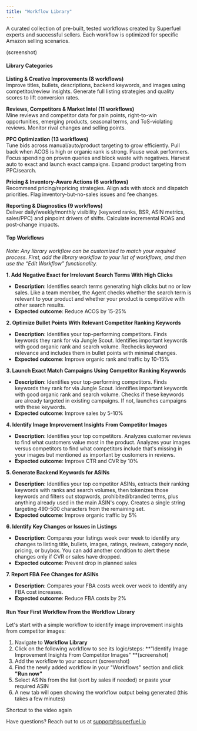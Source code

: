 ```yaml
---
title: "Workflow Library"
---
```


A curated collection of pre-built, tested workflows created by Superfuel experts and successful sellers. Each workflow is optimized for specific Amazon selling scenarios.

(screenshot)

#### **Library Categories**

**Listing & Creative Improvements (8 workflows)**\
 Improve titles, bullets, descriptions, backend keywords, and images using competitor/review insights. Generate full listing strategies and quality scores to lift conversion rates.

**Reviews, Competitors & Market Intel (11 workflows)**\
 Mine reviews and competitor data for pain points, right-to-win opportunities, emerging products, seasonal terms, and ToS-violating reviews. Monitor rival changes and selling points.

**PPC Optimization (13 workflows)**\
 Tune bids across manual/auto/product targeting to grow efficiently. Pull back when ACOS is high or organic rank is strong. Pause weak performers. Focus spending on proven queries and block waste with negatives. Harvest auto to exact and launch exact campaigns. Expand product targeting from PPC/search.

**Pricing & Inventory-Aware Actions (6 workflows)**\
 Recommend pricing/repricing strategies. Align ads with stock and dispatch priorities. Flag inventory-but-no-sales issues and fee changes.

**Reporting & Diagnostics (9 workflows)**\
 Deliver daily/weekly/monthly visibility (keyword ranks, BSR, ASIN metrics, sales/PPC) and pinpoint drivers of shifts. Calculate incremental ROAS and post-change impacts.

#### **Top Workflows**

_Note: Any library workflow can be customized to match your required process. First, add the library workflow to your list of workflows, and then use the “Edit Workflow” functionality._

**1. Add Negative Exact for Irrelevant Search Terms With High Clicks**

- **Description**: Identifies search terms generating high clicks but no or low sales. Like a team member, the Agent checks whether the search term is relevant to your product and whether your product is competitive with other search results.
- **Expected outcome**: Reduce ACOS by 15-25%

**2. Optimize Bullet Points With Relevant Competitor Ranking Keywords**

- **Description**: Identifies your top-performing competitors. Finds keywords they rank for via Jungle Scout. Identifies important keywords with good organic rank and search volume. Rechecks keyword relevance and includes them in bullet points with minimal changes.
- **Expected outcome**: Improve organic rank and traffic by 10-15%

**3. Launch Exact Match Campaigns Using Competitor Ranking Keywords**

- **Description**: Identifies your top-performing competitors. Finds keywords they rank for via Jungle Scout. Identifies important keywords with good organic rank and search volume. Checks if these keywords are already targeted in existing campaigns. If not, launches campaigns with these keywords.
- **Expected outcome**: Improve sales by 5-10%

**4. Identify Image Improvement Insights From Competitor Images**

- **Description**: Identifies your top competitors. Analyzes customer reviews to find what customers value most in the product. Analyzes your images versus competitors to find what competitors include that's missing in your images but mentioned as important by customers in reviews.
- **Expected outcome**: Improve CTR and CVR by 10%

**5. Generate Backend Keywords for ASINs**

- **Description**: Identifies your top competitor ASINs, extracts their ranking keywords with ranks and search volumes, then tokenizes those keywords and filters out stopwords, prohibited/branded terms, plus anything already used in the main ASIN's copy. Creates a single string targeting 490-500 characters from the remaining set.
- **Expected outcome**: Improve organic traffic by 5%

**6. Identify Key Changes or Issues in Listings**

- **Description**: Compares your listings week over week to identify any changes to listing title, bullets, images, ratings, reviews, category node, pricing, or buybox. You can add another condition to alert these changes only if CVR or sales have dropped.
- **Expected outcome**: Prevent drop in planned sales

**7. Report FBA Fee Changes for ASINs**

- **Description**: Compares your FBA costs week over week to identify any FBA cost increases.
- **Expected outcome**: Reduce FBA costs by 2%

#### **Run Your First Workflow From the Workflow Library**

Let's start with a simple workflow to identify image improvement insights from competitor images:

1. Navigate to **Workflow Library**
2. Click on the following workflow to see its logic/steps: **"Identify Image Improvement Insights From Competitor Images" **(screenshot)
3. Add the workflow to your account (screenshot)
4. Find the newly added workflow in your "Workflows" section and click **"Run now"**
5. Select ASINs from the list (sort by sales if needed) or paste your required ASIN
6. A new tab will open showing the workflow output being generated (this takes a few minutes)

Shortcut to the video again

Have questions? Reach out to us at [support@superfuel.io](mailto:support@superfuel.io)